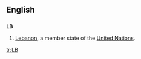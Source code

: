 ==English==
==={{abbreviation}}===
'''LB'''
#[[Lebanon]], a member state of the [[United Nations]].

[[tr:LB]]